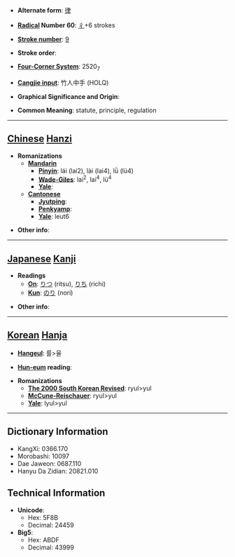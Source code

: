 * '''Alternate form''': [[律]]

* '''[[Wiktionary:Chinese radical index| Radical]] Number 60''': [[Wiktionary:Chinese radical index 彳|彳]]+6 strokes

* '''[[Wiktionary:Chinese total strokes index|Stroke number]]''': [[Wiktionary:Chinese total strokes index 9|9]]

* '''Stroke order''': 

* '''[[Wiktionary:Chinese four corner index|Four-Corner System]]''': 2520<sub>7</sub>

* '''[[Wiktionary:Chinese Cangjie index|Cangjie input]]''': 竹人中手 (HOLQ)

* '''Graphical Significance and Origin''': 

* '''Common Meaning''': statute, principle, regulation

----

== [[Chinese]] [[Hanzi]] ==

* '''Romanizations'''
** '''[[Mandarin]]'''
*** '''[[Pinyin]]''': lái (lai2), lài (lai4), lǜ (lü4)
*** '''[[Wade-Giles]]''': lai<sup>2</sup>, lai<sup>4</sup>, lü<sup>4</sup>
*** '''[[Yale]]''': 
** '''[[Cantonese]]'''
*** '''[[Jyutping]]''':
*** '''[[Penkyamp]]''': 
*** '''[[Yale]]''': leut6

* '''Other info''': 

----

== [[Japanese]] [[Kanji]] ==

* '''Readings'''
** '''[[On]]''': [[りつ]] (ritsu), [[りち]] (richi)
** '''[[Kun]]''': [[のり]] (nori)

* '''Other info''':  

----

== [[Korean]] [[Hanja]] ==

* '''[[Hangeul]]''': 률>율

* '''[[Hun-eum]] reading''': 

* '''Romanizations'''
** '''[[The 2000 South Korean Revised Romanization|The 2000 South Korean Revised]]''': ryul>yul
** '''[[McCune-Reischauer]]''': ryul>yul
** '''[[Yale]]''': lyul>yul

----

== Dictionary Information ==

* KangXi: 0366.170
* Morobashi: 10097
* Dae Jaweon: 0687.110
* Hanyu Da Zidian: 20821.010

== Technical Information ==

* '''Unicode''':
** Hex: 5F8B
** Decimal: 24459
* '''Big5''':
** Hex: ABDF
** Decimal: 43999
